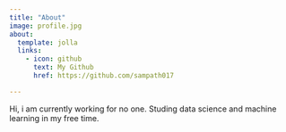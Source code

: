 ```yaml
---
title: "About"
image: profile.jpg
about:
  template: jolla
  links:
    - icon: github
      text: My Github
      href: https://github.com/sampath017

---
```


Hi, i am currently working for no one. Studing data science and machine learning in my free time.